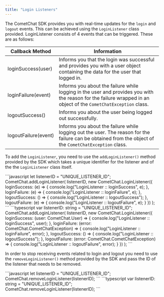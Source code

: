 ```yaml
---
title: "Login Listeners"
---
```




The CometChat SDK provides you with real-time updates for the `login` and `logout` events. This can be achieved using the `LoginListener` class provided. LoginListener consists of 4 events that can be triggered. These are as follows:

| Callback Method      | Information                                                                                                                                                      |
| -------------------- | ---------------------------------------------------------------------------------------------------------------------------------------------------------------- |
| loginSuccess(user)   | Informs you that the login was successful and provides you with a user object containing the data for the user that logged in.                                   |
| loginFailure(event)  | Informs you about the failure while logging in the user and provides you with the reason for the failure wrapped in an object of the `CometChatException` class. |
| logoutSuccess()      | Informs you about the user being logged out successfully.                                                                                                        |
| logoutFailure(event) | Informs you about the failure while logging out the user. The reason for the failure can be obtained from the object of the `CometChatException` class.          |

To add the `LoginListener`, you need to use the `addLoginListener()` method provided by the SDK which takes a unique identifier for the listener and of the the `LoginListener` class itself.

<Tabs>
<Tab title="Add Login Listener">
```javascript
let listenerID = "UNIQUE_LISTENER_ID";
CometChat.addLoginListener(
  listenerID,
  new CometChat.LoginListener({
      loginSuccess: (e) => {
          console.log("LoginListener :: loginSuccess", e);
      },
      loginFailure: (e) => {
          console.log("LoginListener :: loginFailure", e);
      },
      logoutSuccess: () => {
          console.log("LoginListener :: logoutSuccess");
      },
      logoutFailure: (e) => {
          console.log("LoginListener :: logoutFailure", e);
      }
  })
);  
```

</Tab>

<Tab title="TypeScript">
```typescript
var listenerID: string = "UNIQUE_LISTENER_ID";
CometChat.addLoginListener(
  listenerID,
  new CometChat.LoginListener({
      loginSuccess: (user: CometChat.User) => {
          console.log("LoginListener :: loginSuccess", user);
      },
      loginFailure: (error: CometChat.CometChatException) => {
          console.log("LoginListener :: loginFailure", error);
      },
      logoutSuccess: () => {
          console.log("LoginListener :: logoutSuccess");
      },
      logoutFailure: (error: CometChat.CometChatException) => {
          console.log("LoginListener :: logoutFailure", error);
      }
  })
);
```

</Tab>

</Tabs>

In order to stop receiving events related to login and logout you need to use the `removeLoginListener()` method provided by the SDK and pass the ID of the listener that needs to be removed.

<Tabs>
<Tab title="Remove Login Listener">
```javascript
let listenerID = "UNIQUE_LISTENER_ID";
CometChat.removeLoginListener(listenerID); 
```

</Tab>

<Tab title="TypeScript">
```typescript
var listenerID: string = "UNIQUE_LISTENER_ID";
CometChat.removeLoginListener(listenerID);
```

</Tab>

</Tabs>
